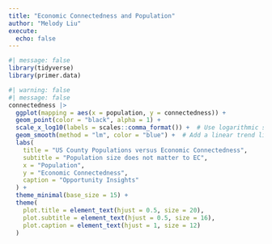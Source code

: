 ```yaml
---
title: "Economic Connectedness and Population"
author: "Melody Liu"
execute:
  echo: false
---
```


```r
#| message: false
library(tidyverse)
library(primer.data)
```

```r
#| warning: false
#| message: false
connectedness |>
  ggplot(mapping = aes(x = population, y = connectedness)) +
  geom_point(color = "black", alpha = 1) +
  scale_x_log10(labels = scales::comma_format()) +  # Use logarithmic scale for x-axis
  geom_smooth(method = "lm", color = "blue") +  # Add a linear trend line
  labs(
    title = "US County Populations versus Economic Connectedness",
    subtitle = "Population size does not matter to EC",
    x = "Population",
    y = "Economic Connectedness",
    caption = "Opportunity Insights"
  ) +
  theme_minimal(base_size = 15) +
  theme(
    plot.title = element_text(hjust = 0.5, size = 20),
    plot.subtitle = element_text(hjust = 0.5, size = 16),
    plot.caption = element_text(hjust = 1, size = 12)
  )
```
